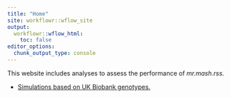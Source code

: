 ```yaml
---
title: "Home"
site: workflowr::wflow_site
output:
  workflowr::wflow_html:
    toc: false
editor_options:
  chunk_output_type: console
---
```


This website includes analyses to assess the performance of *mr.mash.rss*.

+ [Simulations based on UK Biobank genotypes.](ukb_sim_results..html)
